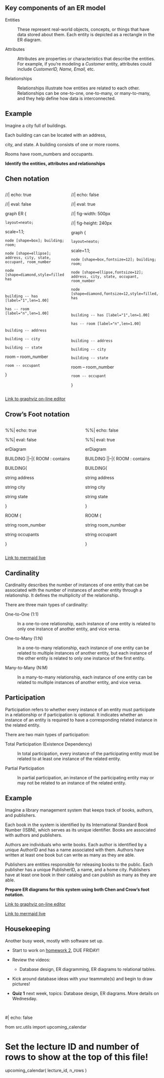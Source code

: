 

## Key components of an ER model



Entities

: These represent real-world objects, concepts, or things that have data stored about them. Each entity is depicted as a rectangle in the ER diagram.



Attributes

: Attributes are properties or characteristics that describe the entities. For example, if you're modeling a *Customer* entity, attributes could include *CustomerID,* *Name,* *Email,* etc.



Relationships

: Relationships illustrate how entities are related to each other. Relationships can be one-to-one, one-to-many, or many-to-many, and they help define how data is interconnected.



## Example



Imagine a city full of buildings.



Each building can can be located with an address,

city, and state. A building consists of one or more rooms.



Rooms have room_numbers and occupants.



**Identify the entities, attributes and relationships**



## Chen notation



:::: {.columns}

::: {.column width="40%"}



//| echo: true

//| eval: false

graph ER {

	layout=neato;

  scale=1.1;

	node [shape=box]; building; room;

	node [shape=ellipse]; address, city, state, occupant, room_number

	node [shape=diamond,style=filled,color=lightgrey]; has

	

	building -- has [label="1",len=1.00]

	has -- room [label="n",len=1.00]

	

	building -- address

	building -- city

	building -- state

  room -- room_number

	room -- occupant

}

:::

::: {.column width="59%"}

//| echo: false

//| eval: true

//| fig-width: 500px

//| fig-height: 240px

graph {

	layout=neato;

  scale=1.1;

	node [shape=box,fontsize=12]; building; room;

	node [shape=ellipse,fontsize=12]; address, city, state, occupant, room_number

	node [shape=diamond,fontsize=12,style=filled,color=lightgrey]; has

	

	building -- has [label="1",len=1.00]

	has -- room [label="n",len=1.00]

	

	building -- address

	building -- city

	building -- state

  room -- room_number

	room -- occupant

}

:::

::::

[Link to graphviz on-line editor](https://dreampuf.github.io/GraphvizOnline/)





## Crow's Foot notation



:::: {.columns}



::: {.column}



%%| echo: true

%%| eval: false

erDiagram

BUILDING ||--|{ ROOM : contains



BUILDING{

  string address

  string city

  string state

}



ROOM {

  string room_number

  string occupants

}



:::



::: {.column}



%%| echo: false

%%| eval: true

erDiagram

BUILDING ||--|{ ROOM : contains



BUILDING{

  string address

  string city

  string state

}



ROOM {

  string room_number

  string occupant

}



:::



::::



[Link to mermaid live](https://mermaid.live/edit)



## Cardinality



Cardinality describes the number of instances of one entity that can be associated with the number of instances of another entity through a relationship. It defines the multiplicity of the relationship.



There are three main types of cardinality:



One-to-One (1:1)

: In a one-to-one relationship, each instance of one entity is related to only one instance of another entity, and vice versa.



One-to-Many (1:N)

: In a one-to-many relationship, each instance of one entity can be related to multiple instances of another entity, but each instance of the other entity is related to only one instance of the first entity.



Many-to-Many (N:M)

: In a many-to-many relationship, each instance of one entity can be related to multiple instances of another entity, and vice versa.



## Participation



Participation refers to whether every instance of an entity must participate in a relationship or if participation is optional. It indicates whether an instance of an entity is required to have a corresponding related instance in the related entity.



There are two main types of participation:



Total Participation (Existence Dependency)

: In total participation, every instance of the participating entity must be related to at least one instance of the related entity. 



Partial Participation

: In partial participation, an instance of the participating entity may or may not be related to an instance of the related entity. 



## Example



Imagine a library management system that keeps track of books, authors, and publishers. 



Each book in the system is identified by its International Standard Book Number (ISBN), which serves as its unique identifier. Books are associated with authors and publishers.



Authors are individuals who write books. Each author is identified by a unique AuthorID and has a name associated with them.  Authors have written at least one book but can write as many as they are able.



Publishers are entities responsible for releasing books to the public. Each publisher has a unique PublisherID, a name, and a home city. Publishers have at least one book in their catalog and can publish as many as they are able.



**Prepare ER diagrams for this system using both Chen and Crow's foot notation.**



[Link to graphviz on-line editor](https://dreampuf.github.io/GraphvizOnline/)



[Link to mermaid live](https://mermaid.live/edit)



## Housekeeping



Another busy week, mostly with software set up.



- Start to work on [homework 2](https://virginiacommonwealth.instructure.com/courses/85746/assignments/725427), DUE FRIDAY!

- Review the videos:

  * Database design, ER diagramming, ER diagrams to relational tables.

- Kick around database ideas with your teammate(s) and begin to draw pictures!

- **Quiz 1** next week, topics: Database design, ER diagrams. More details on Wednesday.



<p>&nbsp;</p>



#| echo: false

from src.utils import upcoming_calendar

# Set the lecture ID and number of rows to show at the top of this file!

upcoming_calendar( lecture_id, n_rows )
